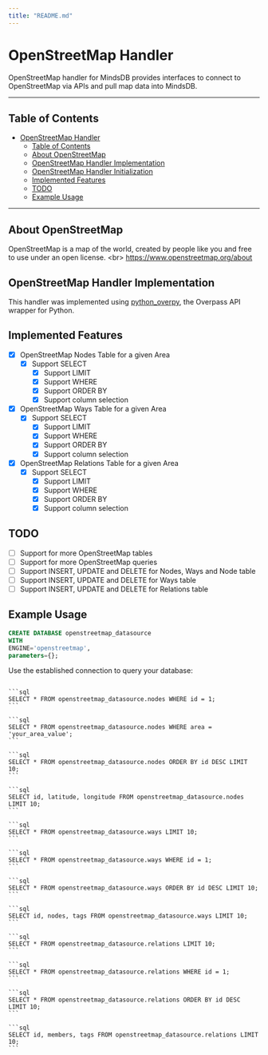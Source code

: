 ```yaml
---
title: "README.md"
---
```


# OpenStreetMap Handler

OpenStreetMap handler for MindsDB provides interfaces to connect to OpenStreetMap via APIs and pull map data into MindsDB.

---

## Table of Contents

- [OpenStreetMap Handler](#openstreetmap-handler)
  - [Table of Contents](#table-of-contents)
  - [About OpenStreetMap](#about-openstreetmap)
  - [OpenStreetMap Handler Implementation](#openstreetmap-handler-implementation)
  - [OpenStreetMap Handler Initialization](#openstreetmap-handler-initialization)
  - [Implemented Features](#implemented-features)
  - [TODO](#todo)
  - [Example Usage](#example-usage)
    
---

## About OpenStreetMap

OpenStreetMap is a map of the world, created by people like you and free to use under an open license.
&lt;br&gt;
https://www.openstreetmap.org/about

## OpenStreetMap Handler Implementation

This handler was implemented using [python_overpy](https://github.com/DinoTools/python-overpy), the Overpass API wrapper for Python.

## Implemented Features

- [x] OpenStreetMap Nodes Table for a given Area
  - [x] Support SELECT
    - [x] Support LIMIT
    - [x] Support WHERE
    - [x] Support ORDER BY
    - [x] Support column selection
- [x] OpenStreetMap Ways Table for a given Area
    - [x] Support SELECT
        - [x] Support LIMIT
        - [x] Support WHERE
        - [x] Support ORDER BY
        - [x] Support column selection
- [x] OpenStreetMap Relations Table for a given Area
    - [x] Support SELECT
        - [x] Support LIMIT
        - [x] Support WHERE
        - [x] Support ORDER BY
        - [x] Support column selection

## TODO

- [ ] Support for more OpenStreetMap tables
- [ ] Support for more OpenStreetMap queries
- [ ] Support INSERT, UPDATE and DELETE for Nodes, Ways and Node table
- [ ] Support INSERT, UPDATE and DELETE for Ways table
- [ ] Support INSERT, UPDATE and DELETE for Relations table

## Example Usage

~~~~sql
CREATE DATABASE openstreetmap_datasource
WITH
ENGINE='openstreetmap',
parameters={};
~~~~

Use the established connection to query your database:

~~~~

```sql 
SELECT * FROM openstreetmap_datasource.nodes WHERE id = 1;
```

```sql
SELECT * FROM openstreetmap_datasource.nodes WHERE area = 'your_area_value';
```

```sql
SELECT * FROM openstreetmap_datasource.nodes ORDER BY id DESC LIMIT 10;
```

```sql
SELECT id, latitude, longitude FROM openstreetmap_datasource.nodes LIMIT 10;
```

```sql
SELECT * FROM openstreetmap_datasource.ways LIMIT 10;
```

```sql
SELECT * FROM openstreetmap_datasource.ways WHERE id = 1;
```

```sql
SELECT * FROM openstreetmap_datasource.ways ORDER BY id DESC LIMIT 10;
```

```sql
SELECT id, nodes, tags FROM openstreetmap_datasource.ways LIMIT 10;
```

```sql
SELECT * FROM openstreetmap_datasource.relations LIMIT 10;
```

```sql
SELECT * FROM openstreetmap_datasource.relations WHERE id = 1;
```

```sql
SELECT * FROM openstreetmap_datasource.relations ORDER BY id DESC LIMIT 10;
```

```sql
SELECT id, members, tags FROM openstreetmap_datasource.relations LIMIT 10;
```
    